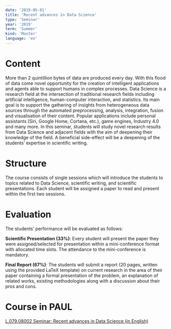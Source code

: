 ```yaml
---
date: '2019-05-01'
title: 'Recent advances in Data Science'
type: 'Seminar'
year: '2019'
term: 'Summer'
kind: 'Master'
language: 'en'
---
```


# Content

More than 2 quintillion bytes of data are produced every day. With this flood of data come novel opportunity for the creation of intelligent applications and agents able to support humans in complex processes. Data Science is a research field at the intersection of traditional research fields including artificial intelligence, human-computer interaction, and statistics. Its main goal is to support the gathering of insights from heterogeneous data sources through the automated preprocessing, analysis, integration, fusion and visualisation of their content. Popular applications include personal assistants (Siri, Google Home, Cortana, etc.), game engines, Industry 4.0 and many more. In this seminar, students will study novel research results from Data Science and adjacent fields with the aim of deepening their knowledge of the field. A beneficial side-effect will be a deepening of the students’ expertise in scientific writing.

# Structure

The course consists of single sessions which will introduce the students to topics related to Data Science, scientific writing, and scientific presentations. Each student will be assigned a paper to read and present within the first two sessions.

# Evaluation

The students’ performance will be evaluated as follows:

**Scientific Presentation (33%)**: Every student will present the paper they were assigned/selected for presentation within a mini-conference format with allocated time slots. The attendance to the mini-conference is mandatory.

**Final Report (67%)**: The students will submit a report (20 pages, written using the provided LaTeX template) on current research in the area of their paper containing a formal presentation of the problem, an explanation of related works, existing methodologies along with a discussion about their pros and cons.

# Course in PAUL

[L.079.08002 Seminar: Recent advances in Data Science (in English)](https://paul.uni-paderborn.de/scripts/mgrqispi.dll?APPNAME=CampusNet&PRGNAME=COURSEDETAILS&ARGUMENTS=-N000000000000002,-N000342,-N0,-N370275227427053,-N370275227448054,-N0,-N0,-N3,-AHfRIvf2dPNA-YDPUOIooOoR9mSoVHQ5IRBlAOMpJxUoMRYPFvun6vqmPVuLJCW7FCYAYmZWpOIPzYoozRNRTx-mJW-oWmS5FfjWImuLNWqmQxULJeUPVWdo7fuU8WYP3RzL0mdRh3SUg7DLFmSptWqoAQQWgYMW5vuKyONZNHzRgPoomCY5jxMoDWIRhQYGxHQp9vgouvUPU7uHgfqPZHqHvvdUXvBV94fLwfMLVfBNjcMWNxDwYRdLUQdRKRYKXWu59O-RCVDWqON2ZxzAlvkAfPu5v3WoQvzLoeN6peMLFmZok4vADfNwU4WpX7jUlvWL3cWcZYBHePqV9QUoLmuUFVuKNOzfFfDGhcBa-xN2FRWD67uKQmdRDWdKoeZKu4IHJ3BBdfdmAVzGWm-RaefWYRdB6mdm0QjpDcSHJeUoVOgNG)
